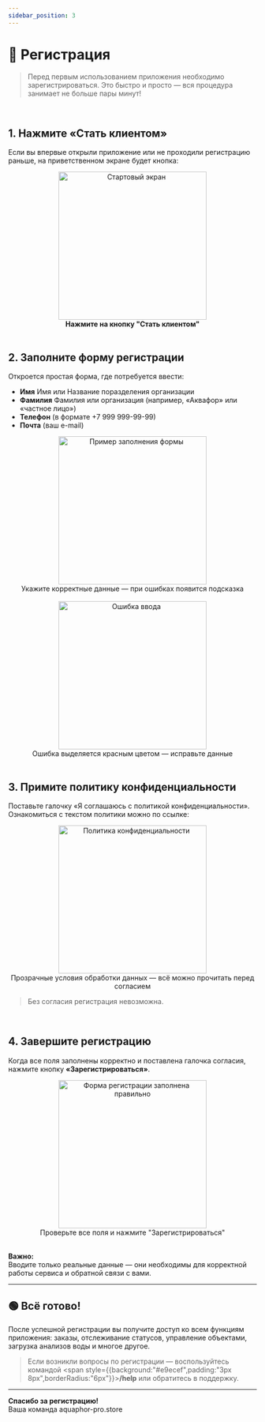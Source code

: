 ```yaml
---
sidebar_position: 3
---
```




# 📝 Регистрация

> Перед первым использованием приложения необходимо зарегистрироваться. Это быстро и просто — вся процедура занимает не больше пары минут!

<br />

## <FaUserPlus color="#36b6f2" /> 1. Нажмите «Стать клиентом»

Если вы впервые открыли приложение или не проходили регистрацию раньше, на приветственном экране будет кнопка:

<div align="center">
  <img src="/img/register/intro_first.png" alt="Стартовый экран" width="300" />
  <figcaption><b>Нажмите на кнопку "Стать клиентом"</b></figcaption>
</div>

<br />

## <FaRegEdit color="#36b6f2" /> 2. Заполните форму регистрации

Откроется простая форма, где потребуется ввести:

- **Имя** Имя или Название поразделения организации
- **Фамилия** Фамилия или организация (например, «Аквафор» или «частное лицо»)
- **Телефон** (в формате +7 999 999-99-99)
- **Почта** (ваш e-mail)

<div align="center">
  <img src="/img/register/register_form.png" alt="Пример заполнения формы" width="300" />
  <figcaption>Укажите корректные данные — при ошибках появится подсказка</figcaption>
</div>

<br/>


<div align="center">
  <img src="/img/register/not_valid_register_form.png" alt="Ошибка ввода" width="300" />
  <figcaption>Ошибка выделяется красным цветом — исправьте данные</figcaption>
</div>

<br />

## <FaCheckSquare color="#36b6f2" /> 3. Примите политику конфиденциальности

Поставьте галочку «Я соглашаюсь с политикой конфиденциальности». Ознакомиться с текстом политики можно по ссылке:

<div align="center">
  <img src="/img/register/privacy-policy.png" alt="Политика конфиденциальности" width="300" />
  <figcaption>Прозрачные условия обработки данных — всё можно прочитать перед согласием</figcaption>
</div>

> Без согласия регистрация невозможна.

<br />

## <FaShieldAlt color="#36b6f2" /> 4. Завершите регистрацию

Когда все поля заполнены корректно и поставлена галочка согласия, нажмите кнопку **«Зарегистрироваться»**.

<div align="center">
  <img src="/img/register/ok_register.png" alt="Форма регистрации заполнена правильно" width="300" />
  <figcaption>Проверьте все поля и нажмите "Зарегистрироваться"</figcaption>
</div>

<br />

<FaExclamationCircle color="#f54242" /> **Важно:**  
Вводите только реальные данные — они необходимы для корректной работы сервиса и обратной связи с вами.

---

## 🟢 Всё готово!

После успешной регистрации вы получите доступ ко всем функциям приложения: заказы, отслеживание статусов, управление объектами, загрузка анализов воды и многое другое.

> Если возникли вопросы по регистрации — воспользуйтесь командой <span style={{background:"#e9ecef",padding:"3px 8px",borderRadius:"6px"}}><b>/help</b></span> или обратитесь в поддержку.

---

**Спасибо за регистрацию!**  
Ваша команда aquaphor-pro.store
